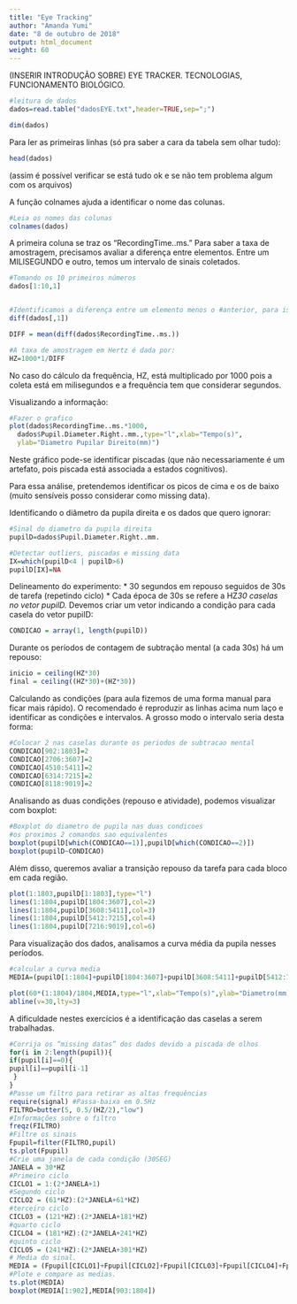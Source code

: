 ```yaml
---
title: "Eye Tracking"
author: "Amanda Yumi"
date: "8 de outubro de 2018"
output: html_document
weight: 60
---
```


(INSERIR INTRODUÇÃO SOBRE) EYE TRACKER.
TECNOLOGIAS, FUNCIONAMENTO BIOLÓGICO.

```r
#leitura de dados
dados=read.table("dadosEYE.txt",header=TRUE,sep=";")

dim(dados)
```

Para ler as primeiras linhas (só pra saber a cara da tabela sem olhar tudo):

```r
head(dados)

```

(assim é possível verificar se está tudo ok e se não tem problema algum com os arquivos)

A função colnames ajuda a identificar o nome das colunas.

```r
#Leia os nomes das colunas 
colnames(dados)
```

A primeira coluna se traz os "RecordingTime..ms."
Para saber a taxa de amostragem, precisamos avaliar a diferença entre elementos.
Entre um MILISEGUNDO e outro, temos um intervalo de sinais coletados.


```r
#Tomando os 10 primeiros números
dados[1:10,1]


#Identificamos a diferença entre um elemento menos o #anterior, para isso usamos o comando "diff" para ter 
diff(dados[,1])

DIFF = mean(diff(dados$RecordingTime..ms.))

#A taxa de amostragem em Hertz é dada por:
HZ=1000*1/DIFF

```
No caso do cálculo da frequência, HZ, está multiplicado por 1000 pois a coleta está em milisegundos e a frequência tem que considerar segundos.

Visualizando a informação:

```r
#Fazer o grafico
plot(dados$RecordingTime..ms.*1000,
  dados$Pupil.Diameter.Right..mm.,type="l",xlab="Tempo(s)",
  ylab="Diametro Pupilar Direito(mm)")
```


Neste gráfico pode-se identificar piscadas (que não necessariamente é um artefato, pois piscada está associada a estados cognitivos). 

Para essa análise, pretendemos identificar os picos de cima e os de baixo (muito sensíveis posso considerar como missing data).

Identificando o diâmetro da pupila direita e os dados que quero ignorar:

```r
#Sinal do diametro da pupila direita
pupilD=dados$Pupil.Diameter.Right..mm.

#Detectar outliers, piscadas e missing data
IX=which(pupilD<4 | pupilD>6)
pupilD[IX]=NA
```

Delineamento do experimento:
* 30 segundos em repouso seguidos de 30s de tarefa (repetindo ciclo)
* Cada época de 30s se refere a HZ*30 caselas no vetor pupilD.
* Devemos criar um vetor indicando a condição para cada casela do vetor pupilD:

```r
CONDICAO = array(1, length(pupilD))
```

Durante os períodos de contagem de subtração mental (a cada 30s) há um repouso:

```r
inicio = ceiling(HZ*30)
final = ceiling((HZ*30)+(HZ*30))
```

Calculando as condições (para aula fizemos de uma forma manual para ficar mais rápido). O recomendado é reproduzir as linhas acima num laço e identificar as condições e intervalos.
A grosso modo o intervalo seria desta forma:

```r
#Colocar 2 nas caselas durante os periodos de subtracao mental
CONDICAO[902:1803]=2
CONDICAO[2706:3607]=2
CONDICAO[4510:5411]=2
CONDICAO[6314:7215]=2
CONDICAO[8118:9019]=2

```

Analisando as duas condições (repouso e atividade), podemos visualizar com boxplot:

```r
#Boxplot do diametro de pupila nas duas condicoes
#os proximos 2 comandos sao equivalentes
boxplot(pupilD[which(CONDICAO==1)],pupilD[which(CONDICAO==2)])
boxplot(pupilD~CONDICAO)
```

Além disso, queremos avaliar a transição repouso da tarefa para cada bloco em cada região.

```r
plot(1:1803,pupilD[1:1803],type="l")
lines(1:1804,pupilD[1804:3607],col=2)
lines(1:1804,pupilD[3608:5411],col=3)
lines(1:1804,pupilD[5412:7215],col=4)
lines(1:1804,pupilD[7216:9019],col=6)
```

Para visualização dos dados, analisamos a curva média da pupila nesses períodos.

```r
#calcular a curva media
MEDIA=(pupilD[1:1804]+pupilD[1804:3607]+pupilD[3608:5411]+pupilD[5412:7215]+pupilD[7216:9019])/5

plot(60*(1:1804)/1804,MEDIA,type="l",xlab="Tempo(s)",ylab="Diametro(mm)")
abline(v=30,lty=3)
```

A dificuldade nestes exercícios é a identificação das caselas a serem trabalhadas.



```r
#Corrija os “missing datas” dos dados devido a piscada de olhos
for(i in 2:length(pupil)){
if(pupil[i]==0){
pupil[i]==pupil[i-1]
 }
}
#Passe um filtro para retirar as altas frequências 
require(signal) #Passa-baixa em 0.5Hz
FILTRO=butter(5, 0.5/(HZ/2),"low")
#Informações sobre o filtro
freqz(FILTRO) 
#Filtre os sinais
Fpupil=filter(FILTRO,pupil)
ts.plot(Fpupil)
#Crie uma janela de cada condição (30SEG) 
JANELA = 30*HZ 
#Primeiro ciclo
CICLO1 = 1:(2*JANELA+1)
#Segundo ciclo 
CICLO2 = (61*HZ):(2*JANELA+61*HZ)
#terceiro ciclo 
CICLO3 = (121*HZ):(2*JANELA+181*HZ)
#quarto ciclo 
CICLO4 = (181*HZ):(2*JANELA+241*HZ)
#quinto ciclo 
CICLO5 = (241*HZ):(2*JANELA+301*HZ)
# Media do sinal.
MEDIA = (Fpupil[CICLO1]+Fpupil[CICLO2]+Fpupil[CICLO3]+Fpupil[CICLO4]+Fpupil[CICLO5])/5
#Plote e compare as medias. 
ts.plot(MEDIA)
boxplot(MEDIA[1:902],MEDIA[903:1804])

```










